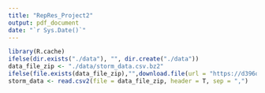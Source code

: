 ```yaml
---
title: "RepRes_Project2"
output: pdf_document
date: "`r Sys.Date()`"
---
```


```r
library(R.cache)
ifelse(dir.exists("./data"), "", dir.create("./data"))
data_file_zip <- "./data/storm_data.csv.bz2"
ifelse(file.exists(data_file_zip),"",download.file(url = "https://d396qusza40orc.cloudfront.net/repdata%2Fdata%2FStormData.csv.bz2", destfile = data_file_zip))
storm_data <- read.csv2(file = data_file_zip, header = T, sep = ",")
```

